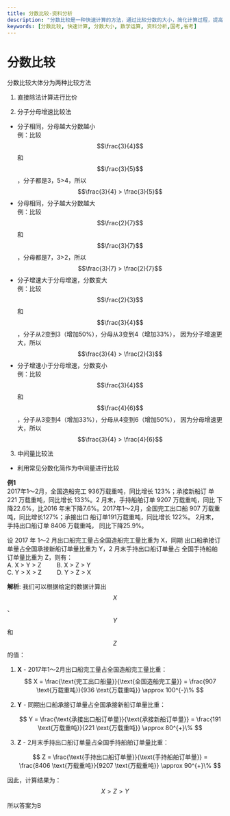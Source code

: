 ```yaml
---
title: 分数比较-资料分析
description: "分数比较是一种快速计算的方法，通过比较分数的大小，简化计算过程，提高计算效率。"
keywords: [分数比较, 快速计算, 分数大小, 数学运算, 资料分析,国考,省考]
---
```


# 分数比较

分数比较大体分为两种比较方法
1. 直接除法计算进行比价

2. 分子分母增速比较法
 - 分子相同，分母越大分数越小     
   例：比较 $$\frac{3}{4}$$ 和 $$\frac{3}{5}$$，分子都是3，5>4，所以 $$\frac{3}{4} > \frac{3}{5}$$
 - 分母相同，分子越大分数越大      
   例：比较 $$\frac{2}{7}$$ 和 $$\frac{3}{7}$$，分母都是7，3>2，所以 $$\frac{3}{7} > \frac{2}{7}$$
 - 分子增速大于分母增速，分数变大      
   例：比较 $$\frac{2}{3}$$ 和 $$\frac{3}{4}$$，分子从2变到3（增加50%），分母从3变到4（增加33%），
   因为分子增速更大，所以 $$\frac{3}{4} > \frac{2}{3}$$
 - 分子增速小于分母增速，分数变小     
   例：比较 $$\frac{3}{4}$$ 和 $$\frac{4}{6}$$，分子从3变到4（增加33%），分母从4变到6（增加50%），
   因为分母增速更大，所以 $$\frac{3}{4} > \frac{4}{6}$$

3. 中间量比较法
 - 利用常见分数化简作为中间量进行比较


**例1**     
2017年1～2月，全国造船完工 936万载重吨，同比增长 123%；承接新船订
单 221 万载重吨，同比增长 133%。2 月末，手持船舶订单 9207 万载重吨，同比
下降22.6%，比2016 年末下降7.6%。2017年1～2月，全国完工出口船 907 万载重吨，同比增长127%；承接出口
船订单191万载重吨，同比增长 122%。 2月末，手持出口船订单 8406 万载重吨，
同比下降25.9%。

设 2017 年 1～2 月出口船完工量占全国造船完工量比重为 X，同期
出口船承接订单量占全国承接新船订单量比重为 Y，2 月末手持出口船订单量占
全国手持船舶订单量比重为 Z，则有：     
A. X > Y > Z &emsp;&emsp; B. X > Z > Y   
C. Y > X > Z &emsp;&emsp; D. Y > Z > X

**解析**:
我们可以根据给定的数据计算出 $$X$$、$$Y$$ 和 $$Z$$ 的值：

1. **X** - 2017年1～2月出口船完工量占全国造船完工量比重：
   $$
   X = \frac{\text{完工出口船量}}{\text{全国造船完工量}} = \frac{907 \text{万载重吨}}{936 \text{万载重吨}} \approx 100^{-}\%
   $$

2. **Y** - 同期出口船承接订单量占全国承接新船订单量比重：

   $$
   Y = \frac{\text{承接出口船订单量}}{\text{承接新船订单量}} = \frac{191 \text{万载重吨}}{221 \text{万载重吨}} \approx 80^{+}\%
   $$

3. **Z** - 2月末手持出口船订单量占全国手持船舶订单量比重：

   $$
   Z = \frac{\text{手持出口船订单量}}{\text{手持船舶订单量}} = \frac{8406 \text{万载重吨}}{9207 \text{万载重吨}} \approx 90^{+}\%
   $$

因此，计算结果为：
$$X > Z > Y$$

所以答案为B